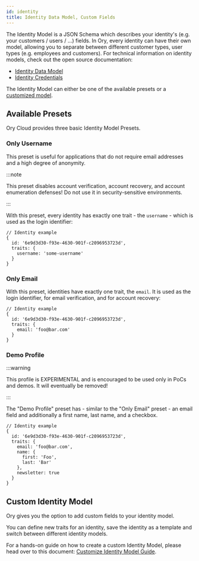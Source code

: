 ```yaml
---
id: identity
title: Identity Data Model, Custom Fields
---
```


The Identity Model is a JSON Schema which describes your identity's (e.g. your
customers / users / ...) fields. In Ory, every identity can have their own
model, allowing you to separate between different customer types, user types
(e.g. employees and customers). For technical information on identity models,
check out the open source documentation:

- [Identity Data Model](https://www.ory.sh/kratos/docs/concepts/identity-data-model)
- [Identity Credentials](https://www.ory.sh/kratos/docs/concepts/credentials)

The Identity Model can either be one of the available presets or a
[customized model](#custom-identity-model).

## Available Presets

Ory Cloud provides three basic Identity Model Presets.

### Only Username

This preset is useful for applications that do not require email addresses and a
high degree of anonymity.

:::note

This preset disables account verification, account recovery, and account
enumeration defenses! Do not use it in security-sensitive environments.

:::

With this preset, every identity has exactly one trait - the `username` - which
is used as the login identifier:

```json5
// Identity example
{
  id: '6e9d3d30-f93e-4630-901f-c2096953723d',
  traits: {
    username: 'some-username'
  }
}
```

### Only Email

With this preset, identities have exactly one trait, the `email`. It is used as
the login identifier, for email verification, and for account recovery:

```json5
// Identity example
{
  id: '6e9d3d30-f93e-4630-901f-c2096953723d',
  traits: {
    email: 'foo@bar.com'
  }
}
```

### Demo Profile

:::warning

This profile is EXPERIMENTAL and is encouraged to be used only in PoCs and
demos. It will eventually be removed!

:::

The "Demo Profile" preset has - similar to the "Only Email" preset - an email
field and additionally a first name, last name, and a checkbox.

```json5
// Identity example
{
  id: '6e9d3d30-f93e-4630-901f-c2096953723d',
  traits: {
    email: 'foo@bar.com',
    name: {
      first: 'Foo',
      last: 'Bar'
    },
    newsletter: true
  }
}
```

## Custom Identity Model

Ory gives you the option to add custom fields to your identity model.

You can define new traits for an identity, save the identity as a template and
switch between different identity models.

For a hands-on guide on how to create a custom Identity Model, please head over
to this document:
[Customize Identity Model Guide](../guides/customize-identity-model.mdx).
